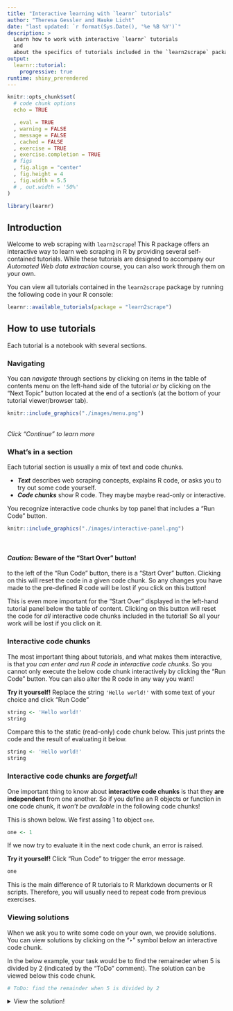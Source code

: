 ```yaml
---
title: "Interactive learning with `learnr` tutorials"
author: "Theresa Gessler and Hauke Licht"
date: "last updated: `r format(Sys.Date(), '%e %B %Y')`"
description: >
  Learn how to work with interactive `learnr` tutorials
  and
  about the specifics of tutorials included in the `learn2scrape` package.
output: 
  learnr::tutorial:
    progressive: true
runtime: shiny_prerendered
---
```


```r
knitr::opts_chunk$set(
  # code chunk options
  echo = TRUE

  , eval = TRUE
  , warning = FALSE
  , message = FALSE
  , cached = FALSE
  , exercise = TRUE
  , exercise.completion	= TRUE
  # figs
  , fig.align = "center"
  , fig.height = 4
  , fig.width = 5.5
  # , out.width = '50%'
)
```

```r
library(learnr)
```

## Introduction

Welcome to web scraping with `learn2scrape`!
This R package offers an interactive way to learn web scraping in R by providing several self-contained tutorials.
While these tutorials are designed to accompany our *Automated Web data extraction* course, 
you can also work through them on your own.

You can view all tutorials contained in the `learn2scrape` package by running the following code in your R console:

```r
learnr::available_tutorials(package = "learn2scrape")
```

<!-- If you have any feedback, let me know in the next days [or after the course via e-mail](mailto:gessler@ipz.uzh.ch)! -->
<!-- Also, if you are interested in scraping, feel free to [watch the repository on Github](https://github.com/theresagessler/learn2scrape) to get updates on new elements. -->

## How to use tutorials

Each tutorial is a notebook with several sections.

### Navigating

You can *navigate* through sections by clicking on items in the table of contents menu on the left-hand side of the tutorial *or* by clicking on the "Next Topic" button located at the end of a section's (at the bottom of your tutorial viewer/browser tab).

```r
knitr::include_graphics("./images/menu.png")
```

<br/>
*Click "Continue" to learn more*

### What's in a section 

Each tutorial section is usually a mix of text and code chunks.

- **_Text_** describes web scraping concepts, explains R code, or asks you to try out some code yourself.
- **_Code chunks_** show R code. They maybe maybe read-only or interactive.

You recognize interactive code chunks by top panel that includes a "Run Code" button.

```r
knitr::include_graphics("./images/interactive-panel.png")
```

<br/>

#### *Caution:* Beware of the "Start Over" button!

to the left of the "Run Code" button, there is a "Start Over" button.
Clicking on this will reset the code in a given code chunk.
So any changes you have made to the pre-defined R code will be lost if you click on this button!

This is even more important for the "Start Over" displayed in the left-hand tutorial panel below the table of content.
Clicking on this button will reset the code for *all* interactive code chunks included in the tutorial!
So all your work will be lost if you click on it.

### Interactive code chunks

The most important thing about tutorials, and what makes them interactive, is that *you can enter and run R code in interactive code chunks*.
So you cannot only execute the below code chunk interactively by clicking the "Run Code" button.
You can also alter the R code in any way you want!

**Try it yourself!** Replace the string `'Hello world!'` with some text of your choice and click "Run Code"

```r
string <- 'Hello world!'
string
```

Compare this to the static (read-only) code chunk below.
This just prints the code and the result of evaluating it below.

```r
string <- 'Hello world!'
string
```

### Interactive code chunks are *forgetful*!

One important thing to know about **interactive code chunks** is that they **are independent** from one another.
So if you define an R objects or function in one code chunk, it *won't be available* in the following code chunks!

This is shown below. 
We first assing 1 to object `one`.

```r
one <- 1
```

If we now try to evaluate it in the next code chunk, an error is raised.

**Try it yourself!** Click "Run Code" to trigger the error message.

```r
one
```

This is the main difference of R tutorials to R Markdown documents or R scripts.
Therefore, you will usually need to repeat code from previous exercises.


### Viewing solutions

When we ask you to write some code on your own, we provide solutions.
You can view solutions by clicking on the "&#8227;" symbol below an interactive code chunk.

In the below example, your task would be to find the remaineder when 5 is divided by 2 (indicated by the "ToDo" comment).
The solution can be viewed below this code chunk.

```r
# ToDo: find the remainder when 5 is divided by 2

```

<details>
<summary>View the solution!</summary>
```r
# ToDo: find the remainder when 5 is divided by 2
5 %% 2
```
</details>
